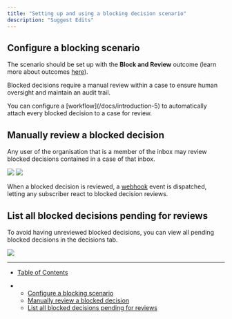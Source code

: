 ```yaml
---
title: "Setting up and using a blocking decision scenario"
description: "Suggest Edits"
---
```


## Configure a blocking scenario

The scenario should be set up with the **Block and Review** outcome (learn more about outcomes [here](/docs/decision-1)).

Blocked decisions require a manual review within a case to ensure human oversight and maintain an audit trail.

<Info>
  You can configure a [workflow](/docs/introduction-5) to automatically attach every blocked decision to a case for review.
</Info>

## Manually review a blocked decision

Any user of the organisation that is a member of the inbox may review blocked decisions contained in a case of that inbox.

<Frame caption="blocked decisions inside a case">
  <img src="/images/docs/0481460d54e59efcd03e5fab9d3c494927eb5872b10db53e4ad675394eb2cda9-image.png" />
</Frame>

<Frame caption="Review decision modal to keep an audit trace message">
  <img src="/images/docs/c0aec9874efe067e29629753f0e50a1305ebbe9ef1550e00ccfe684caff3596a-image.png" />
</Frame>

When a blocked decision is reviewed, a [webhook](/docs/introduction-3) event is dispatched, letting any subscriber react to blocked decision reviews.

## List all blocked decisions pending for reviews

To avoid having unreviewed blocked decisions, you can view all pending blocked decisions in the decisions tab.

<Frame caption="List all blocked decisions pending for reviews">
  <img src="/images/docs/83b23609bef12c0cd5088489cac959a83b4adc54f8284d49a6a1477a9336063e-image.png" />
</Frame>

***

* [Table of Contents](#)

* * [Configure a blocking scenario](#configure-a-blocking-scenario)
  * [Manually review a blocked decision](#manually-review-a-blocked-decision)
  * [List all blocked decisions pending for reviews](#list-all-blocked-decisions-pending-for-reviews)

